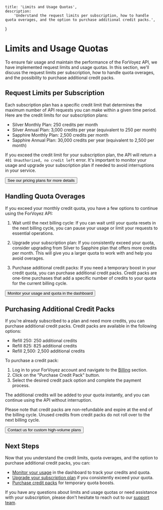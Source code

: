 	title: 'Limits and Usage Quotas',
	description:
		'Understand the request limits per subscription, how to handle quota overages, and the option to purchase additional credit packs.',
}

# Limits and Usage Quotas

To ensure fair usage and maintain the performance of the ForVoyez API, we have implemented request limits and usage quotas. In this section, we'll discuss the request limits per subscription, how to handle quota overages, and the possibility to purchase additional credit packs.

## Request Limits per Subscription

Each subscription plan has a specific credit limit that determines the maximum number of API requests you can make within a given time period. Here are the credit limits for our subscription plans:

- Silver Monthly Plan: 250 credits per month
- Silver Annual Plan: 3,000 credits per year (equivalent to 250 per month)
- Sapphire Monthly Plan: 2,500 credits per month
- Sapphire Annual Plan: 30,000 credits per year (equivalent to 2,500 per month)

If you exceed the credit limit for your subscription plan, the API will return a `401 Unauthorized, no credit left` error. It's important to monitor your usage and upgrade your subscription plan if needed to avoid interruptions in your service.

<div className="not-prose">
	<Button href="/pricing" variant="text" arrow="right">
		See our pricing plans for more details
	</Button>
</div>

## Handling Quota Overages

If you exceed your monthly credit quota, you have a few options to continue using the ForVoyez API:

1. Wait until the next billing cycle: If you can wait until your quota resets in the next billing cycle, you can pause your usage or limit your requests to essential operations.

2. Upgrade your subscription plan: If you consistently exceed your quota, consider upgrading from Silver to Sapphire plan that offers more credits per month. This will give you a larger quota to work with and help you avoid overages.

3. Purchase additional credit packs: If you need a temporary boost in your credit quota, you can purchase additional credit packs. Credit packs are one-time purchases that add a specific number of credits to your quota for the current billing cycle.

<div className="not-prose">
	<Button href="/usage-tracking" variant="text" arrow="right">
		Monitor your usage and quota in the dashboard
	</Button>
</div>

## Purchasing Additional Credit Packs

If you're already subscribed to a plan and need more credits, you can purchase additional credit packs. Credit packs are available in the following options:

- Refill 250: 250 additional credits
- Refill 825: 825 additional credits
- Refill 2,500: 2,500 additional credits

To purchase a credit pack:

1. Log in to your ForVoyez account and navigate to the [Billing](https://forvoyez.com/app/plans) section.
2. Click on the "Purchase Credit Pack" button.
3. Select the desired credit pack option and complete the payment process.

The additional credits will be added to your quota instantly, and you can continue using the API without interruption.

Please note that credit packs are non-refundable and expire at the end of the billing cycle. Unused credits from credit packs do not roll over to the next billing cycle.

<div className="not-prose">
	<Button href="/support" variant="text" arrow="right">
		Contact us for custom high-volume plans
	</Button>
</div>

## Next Steps

Now that you understand the credit limits, quota overages, and the option to purchase additional credit packs, you can:

- [Monitor your usage](/usage-tracking) in the dashboard to track your credits and quota.
- [Upgrade your subscription plan](/pricing) if you consistently exceed your quota.
- [Purchase credit packs](/billing) for temporary quota boosts.

If you have any questions about limits and usage quotas or need assistance with your subscription, please don't hesitate to reach out to our [support team](/support).
